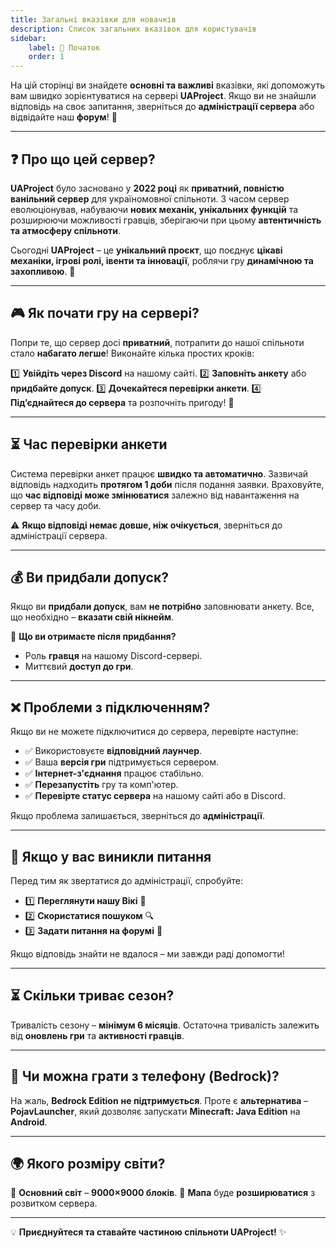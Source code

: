 ```yaml
---
title: Загальні вказівки для новачків
description: Список загальних вказівок для користувачів
sidebar:
    label: 📌 Початок
    order: 1
---
```


На цій сторінці ви знайдете **основні та важливі** вказівки, які допоможуть вам швидко зорієнтуватися на сервері **UAProject**. Якщо ви не знайшли відповідь на своє запитання, зверніться до **адміністрації сервера** або відвідайте наш **форум**! 💬

---

## ❓ Про що цей сервер?

**UAProject** було засновано у **2022 році** як **приватний, повністю ванільний сервер** для україномовної спільноти. З часом сервер еволюціонував, набуваючи **нових механік, унікальних функцій** та розширюючи можливості гравців, зберігаючи при цьому **автентичність та атмосферу спільноти**.

Сьогодні **UAProject** – це **унікальний проєкт**, що поєднує **цікаві механіки, ігрові ролі, івенти та інновації**, роблячи гру **динамічною та захопливою**. 🚀

---

## 🎮 Як почати гру на сервері?

Попри те, що сервер досі **приватний**, потрапити до нашої спільноти стало **набагато легше**! Виконайте кілька простих кроків:

1️⃣ **Увійдіть через Discord** на нашому сайті.
2️⃣ **Заповніть анкету** або **придбайте допуск**.
3️⃣ **Дочекайтеся перевірки анкети**.
4️⃣ **Під’єднайтеся до сервера** та розпочніть пригоду! 🎉

---

## ⏳ Час перевірки анкети

Система перевірки анкет працює **швидко та автоматично**. Зазвичай відповідь надходить **протягом 1 доби** після подання заявки. Враховуйте, що **час відповіді може змінюватися** залежно від навантаження на сервер та часу доби.

⚠️ **Якщо відповіді немає довше, ніж очікується**, зверніться до адміністрації сервера.

---

## 💰 Ви придбали допуск?

Якщо ви **придбали допуск**, вам **не потрібно** заповнювати анкету. Все, що необхідно – **вказати свій нікнейм**.

📌 **Що ви отримаєте після придбання?**
- Роль **гравця** на нашому Discord-сервері.
- Миттєвий **доступ до гри**.

---

## ❌ Проблеми з підключенням?

Якщо ви не можете підключитися до сервера, перевірте наступне:

- ✅ Використовуєте **відповідний лаунчер**.
- ✅ Ваша **версія гри** підтримується сервером.
- ✅ **Інтернет-з'єднання** працює стабільно.
- ✅ **Перезапустіть** гру та комп'ютер.
- ✅ **Перевірте статус сервера** на нашому сайті або в Discord.

Якщо проблема залишається, зверніться до **адміністрації**.

---

## 🔎 Якщо у вас виникли питання

Перед тим як звертатися до адміністрації, спробуйте:

- 1️⃣ **Переглянути нашу Вікі** 📖
- 2️⃣ **Скористатися пошуком** 🔍
- 3️⃣ **Задати питання на форумі** 💬

Якщо відповідь знайти не вдалося – ми завжди раді допомогти!

---

## ⏳ Скільки триває сезон?

Тривалість сезону – **мінімум 6 місяців**.
Остаточна тривалість залежить від **оновлень гри** та **активності гравців**.

---

## 📱 Чи можна грати з телефону (Bedrock)?

На жаль, **Bedrock Edition** **не підтримується**.
Проте є **альтернатива** – **PojavLauncher**, який дозволяє запускати **Minecraft: Java Edition** на **Android**.

---

## 🌍 Якого розміру світи?

🔹 **Основний світ** – **9000×9000 блоків**.
🔹 **Мапа** буде **розширюватися** з розвитком сервера.

---

💡 **Приєднуйтеся та ставайте частиною спільноти UAProject!** ✨
